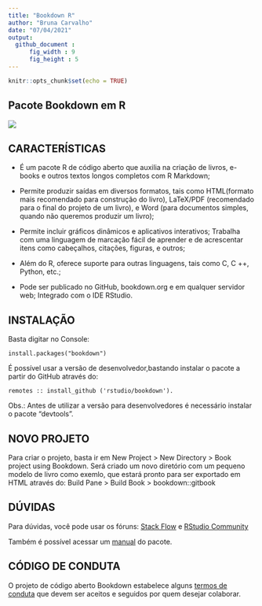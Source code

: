 ```yaml
---
title: "Bookdown R"
author: "Bruna Carvalho"
date: "07/04/2021"
output:  
  github_document :
      fig_width : 9
      fig_height : 5
---
```


```r
knitr::opts_chunk$set(echo = TRUE)
```

## Pacote Bookdown em R

![](https://bookdown.org/yihui/bookdown/images/logo.png)

## CARACTERÍSTICAS
- É um pacote R de código aberto que auxilia na criação de livros, e-books e outros textos longos completos com R Markdown; 

- Permite produzir saídas em diversos formatos, tais como HTML(formato mais recomendado para construção do livro), LaTeX/PDF (recomendado para o final do projeto de um livro), e Word (para documentos simples, quando não queremos produzir um livro); 

- Permite incluir gráficos dinâmicos e aplicativos interativos; Trabalha com uma linguagem de marcação fácil de aprender e de acrescentar itens como cabeçalhos, citações, figuras, e outros;

- Além do R, oferece suporte para outras linguagens, tais como C, C ++, Python, etc.; 

- Pode ser publicado no GitHub, bookdown.org e em qualquer servidor web; Integrado com o IDE RStudio.

## INSTALAÇÃO
Basta digitar no Console: 
```
install.packages("bookdown")
```

É possível usar a versão de desenvolvedor,bastando instalar o pacote a partir do GitHub através do: 
```
remotes :: install_github ('rstudio/bookdown'). 
```
Obs.: Antes de utilizar a versão para desenvolvedores é necessário instalar o pacote "devtools".

## NOVO PROJETO
Para criar o projeto, basta ir em New Project > New Directory > Book project using Bookdown. Será criado um novo diretório com um pequeno modelo de livro como exemlo, que estará pronto para ser exportado em HTML através do: Build Pane > Build Book > bookdown::gitbook

## DÚVIDAS
Para dúvidas, você pode usar os fóruns:  [Stack Flow](https://stackoverflow.com/questions/tagged/bookdown+r)  e  [RStudio Community](https://community.rstudio.com/tags/c/R-Markdown/10/bookdown)  

Também é possível acessar um [manual](https://pkgs.rstudio.com/bookdown/articles/bookdown.html) do pacote.

## CÓDIGO DE CONDUTA
O projeto de código aberto Bookdown estabelece alguns [termos de conduta](https://pkgs.rstudio.com/bookdown/CODE_OF_CONDUCT.html) que devem ser aceitos e seguidos por quem desejar colaborar.

